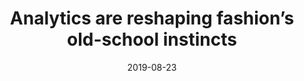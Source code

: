---
title: Analytics are reshaping fashion’s old-school instincts
description: A short reflection on user experience and design.
date: 2019-08-23
readingTime: 1
---
